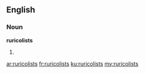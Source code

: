 ==English==

===Noun===
'''ruricolists'''

# {{obsolete}} {{plural of|ruricolist}}

[[ar:ruricolists]]
[[fr:ruricolists]]
[[ku:ruricolists]]
[[my:ruricolists]]